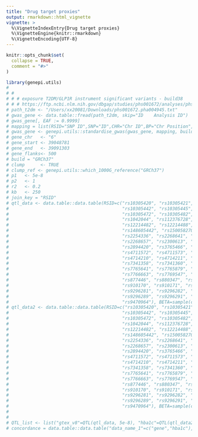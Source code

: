 ```yaml
---
title: "Drug target proxies"
output: rmarkdown::html_vignette
vignette: >
  %\VignetteIndexEntry{Drug target proxies}
  %\VignetteEngine{knitr::rmarkdown}
  %\VignetteEncoding{UTF-8}
---
```


```r
knitr::opts_chunk$set(
  collapse = TRUE,
  comment = "#>"
)
```

```r
library(genepi.utils)
# 
# #
# # # exposure T2DM/GLP1R instrument significant variants - build38
# # # https://ftp.ncbi.nlm.nih.gov/dbgap/studies/phs001672/analyses/phs001672.pha004945.txt
# path_t2dm <- "/Users/xx20081/Downloads/phs001672.pha004945.txt"
# gwas_gene <- data.table::fread(path_t2dm, skip="ID	Analysis ID")
# gwas_gene[, EAF := 0.9999]
# mapping = list(RSID="SNP ID",SNP="ID",CHR="Chr ID",BP="Chr Position",BETA="&beta;",SE="SE",P="P-value",N="Sample size",EA="Allele1",OA="Allele2",EAF="EAF")
# gwas_gene <- genepi.utils::standardise_gwas(gwas_gene, mapping, build="GRCh38", drop=TRUE, populate_rsid=FALSE)[, Phenotype := "t2dm"]
# gene_chr   <- "6"
# gene_start <- 39048781
# gene_end   <- 39091303
# gene_flanks<- 500
# build = "GRCh37"
# clump      <- TRUE
# clump_ref <- genepi.utils::which_1000G_reference("GRCh37")
# p1   <- 5e-8
# p2   <- 1
# r2   <- 0.2
# kb   <- 250
# join_key = "RSID"
# qtl_data <- data.table::data.table(RSID=c("rs10305420", "rs10305421", "rs10305432", "rs10305439", "rs10305441",
#                                           "rs10305442", "rs10305445", "rs10305452", "rs10305457", "rs10305460",
#                                           "rs10305472", "rs10305482", "rs10305492", "rs10305514", "rs10305518",
#                                           "rs1042044", "rs112376728", "rs1126476", "rs12190704", "rs12201075",
#                                           "rs12214482", "rs12214488", "rs12528717", "rs13202369", "rs13219169",
#                                           "rs148605442", "rs150058270", "rs2003132", "rs2143734", "rs2235868",
#                                           "rs2254336", "rs2268641", "rs2268644", "rs2268646", "rs2268647",
#                                           "rs2268657", "rs2300613", "rs2300614", "rs2300615", "rs2300616",
#                                           "rs2894420", "rs3765466", "rs3799707", "rs4254984", "rs4711571",
#                                           "rs4711572", "rs4711573", "rs4711574", "rs4711575", "rs4714209",
#                                           "rs4714210", "rs4714211", "rs6458093", "rs6906372", "rs7341356",
#                                           "rs7341358", "rs7341360", "rs73734039", "rs742763", "rs75151020",
#                                           "rs7765641", "rs7765879", "rs7766068", "rs7766228", "rs7766275",
#                                           "rs7766663", "rs7769547", "rs78878024", "rs79492877", "rs80318896",
#                                           "rs877446", "rs880347", "rs910162", "rs910163", "rs910165", "rs910166",
#                                           "rs910170", "rs910171", "rs9296277", "rs9296278", "rs9296279",
#                                           "rs9296281", "rs9296282", "rs9296283", "rs9296284", "rs9296287",
#                                           "rs9296289", "rs9296291", "rs932443", "rs9357298", "rs9394573",
#                                           "rs9470964"), BETA=sample(c(-0.1,0.1),92,replace = T), P = rep(1e-8, 92))
# qtl_data2 <- data.table::data.table(RSID=c("rs10305420", "rs10305421", "rs10305432", "rs10305439", "rs10305441",
#                                           "rs10305442", "rs10305445", "rs10305452", "rs10305457", "rs10305460",
#                                           "rs10305472", "rs10305482", "rs10305492", "rs10305514", "rs10305518",
#                                           "rs1042044", "rs112376728", "rs1126476", "rs12190704", "rs12201075",
#                                           "rs12214482", "rs12214488", "rs12528717", "rs13202369", "rs13219169",
#                                           "rs148605442", "rs150058270", "rs2003132", "rs2143734", "rs2235868",
#                                           "rs2254336", "rs2268641", "rs2268644", "rs2268646", "rs2268647",
#                                           "rs2268657", "rs2300613", "rs2300614", "rs2300615", "rs2300616",
#                                           "rs2894420", "rs3765466", "rs3799707", "rs4254984", "rs4711571",
#                                           "rs4711572", "rs4711573", "rs4711574", "rs4711575", "rs4714209",
#                                           "rs4714210", "rs4714211", "rs6458093", "rs6906372", "rs7341356",
#                                           "rs7341358", "rs7341360", "rs73734039", "rs742763", "rs75151020",
#                                           "rs7765641", "rs7765879", "rs7766068", "rs7766228", "rs7766275",
#                                           "rs7766663", "rs7769547", "rs78878024", "rs79492877", "rs80318896",
#                                           "rs877446", "rs880347", "rs910162", "rs910163", "rs910165", "rs910166",
#                                           "rs910170", "rs910171", "rs9296277", "rs9296278", "rs9296279",
#                                           "rs9296281", "rs9296282", "rs9296283", "rs9296284", "rs9296287",
#                                           "rs9296289", "rs9296291", "rs932443", "rs9357298", "rs9394573",
#                                           "rs9470964"), BETA=sample(c(-0.1,0.1),92,replace = T), P = rep(1e-8, 92))
# 
# 
# QTL_list <- list("gtex_v8"=QTL(qtl_data, 5e-8), "hba1c"=QTL(qtl_data2, 5e-8))
# concordance = data.table::data.table("data_name_1"=c("gene","hba1c"), "data_name_2"=c("hba1c","gtex_v8"), "concordant"=c(TRUE,TRUE))

```
